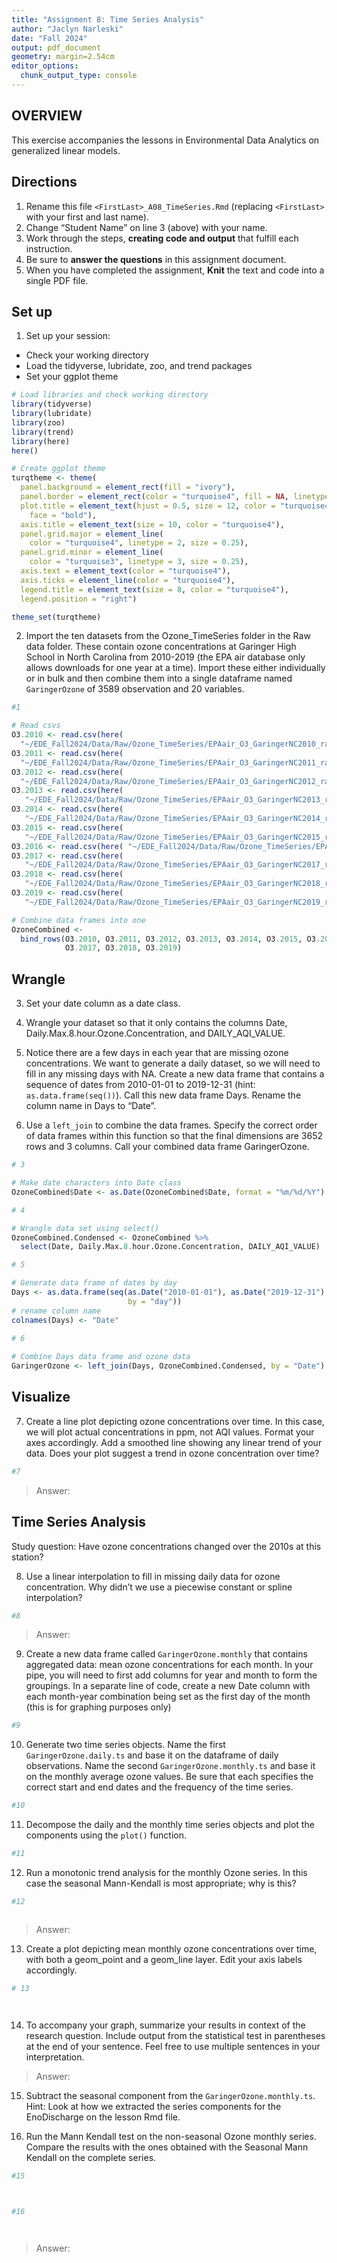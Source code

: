 ```yaml
---
title: "Assignment 8: Time Series Analysis"
author: "Jaclyn Narleski"
date: "Fall 2024"
output: pdf_document
geometry: margin=2.54cm
editor_options: 
  chunk_output_type: console
---
```


## OVERVIEW

This exercise accompanies the lessons in Environmental Data Analytics on generalized linear models. 

## Directions
1. Rename this file `<FirstLast>_A08_TimeSeries.Rmd` (replacing `<FirstLast>` with your first and last name).
2. Change "Student Name" on line 3 (above) with your name.
3. Work through the steps, **creating code and output** that fulfill each instruction.
4. Be sure to **answer the questions** in this assignment document.
5. When you have completed the assignment, **Knit** the text and code into a single PDF file.

## Set up 
1. Set up your session:

* Check your working directory
* Load the tidyverse, lubridate, zoo, and trend packages
* Set your ggplot theme

```r

# Load libraries and check working directory
library(tidyverse)
library(lubridate)
library(zoo)
library(trend)
library(here)
here()

# Create ggplot theme
turqtheme <- theme(
  panel.background = element_rect(fill = "ivory"),
  panel.border = element_rect(color = "turquoise4", fill = NA, linetype = 1),
  plot.title = element_text(hjust = 0.5, size = 12, color = "turquoise4", 
    face = "bold"),
  axis.title = element_text(size = 10, color = "turquoise4"),
  panel.grid.major = element_line(
    color = "turquoise4", linetype = 2, size = 0.25),
  panel.grid.minor = element_line(
    color = "turquoise3", linetype = 3, size = 0.25),
  axis.text = element_text(color = "turquoise4"),
  axis.ticks = element_line(color = "turquoise4"),
  legend.title = element_text(size = 8, color = "turquoise4"),
  legend.position = "right")

theme_set(turqtheme)
```


2. Import the ten datasets from the Ozone_TimeSeries folder in the Raw data folder. These contain ozone concentrations at Garinger High School in North Carolina from 2010-2019 (the EPA air database only allows downloads for one year at a time). Import these either individually or in bulk and then combine them into a single dataframe named `GaringerOzone` of 3589 observation and 20 variables. 

```r
#1

# Read csvs
O3.2010 <- read.csv(here(
  "~/EDE_Fall2024/Data/Raw/Ozone_TimeSeries/EPAair_O3_GaringerNC2010_raw.csv"))
O3.2011 <- read.csv(here(
  "~/EDE_Fall2024/Data/Raw/Ozone_TimeSeries/EPAair_O3_GaringerNC2011_raw.csv"))
O3.2012 <- read.csv(here(
  "~/EDE_Fall2024/Data/Raw/Ozone_TimeSeries/EPAair_O3_GaringerNC2012_raw.csv"))
O3.2013 <- read.csv(here(
   "~/EDE_Fall2024/Data/Raw/Ozone_TimeSeries/EPAair_O3_GaringerNC2013_raw.csv"))
O3.2014 <- read.csv(here(
   "~/EDE_Fall2024/Data/Raw/Ozone_TimeSeries/EPAair_O3_GaringerNC2014_raw.csv"))
O3.2015 <- read.csv(here(
   "~/EDE_Fall2024/Data/Raw/Ozone_TimeSeries/EPAair_O3_GaringerNC2015_raw.csv"))
O3.2016 <- read.csv(here( "~/EDE_Fall2024/Data/Raw/Ozone_TimeSeries/EPAair_O3_GaringerNC2016_raw.csv"))
O3.2017 <- read.csv(here(
   "~/EDE_Fall2024/Data/Raw/Ozone_TimeSeries/EPAair_O3_GaringerNC2017_raw.csv"))
O3.2018 <- read.csv(here(
   "~/EDE_Fall2024/Data/Raw/Ozone_TimeSeries/EPAair_O3_GaringerNC2018_raw.csv"))
O3.2019 <- read.csv(here(
   "~/EDE_Fall2024/Data/Raw/Ozone_TimeSeries/EPAair_O3_GaringerNC2019_raw.csv"))

# Combine data frames into one
OzoneCombined <- 
  bind_rows(O3.2010, O3.2011, O3.2012, O3.2013, O3.2014, O3.2015, O3.2016, 
            O3.2017, O3.2018, O3.2019)
```

## Wrangle

3. Set your date column as a date class.

4. Wrangle your dataset so that it only contains the columns Date, Daily.Max.8.hour.Ozone.Concentration, and DAILY_AQI_VALUE. 

5. Notice there are a few days in each year that are missing ozone concentrations. We want to generate a daily dataset, so we will need to fill in any missing days with NA. Create a new data frame that contains a sequence of dates from 2010-01-01 to 2019-12-31 (hint: `as.data.frame(seq())`). Call this new data frame Days. Rename the column name in Days to "Date".

6. Use a `left_join` to combine the data frames. Specify the correct order of data frames within this function so that the final dimensions are 3652 rows and 3 columns. Call your combined data frame GaringerOzone. 

```r
# 3

# Make date characters into Date class
OzoneCombined$Date <- as.Date(OzoneCombined$Date, format = "%m/%d/%Y")

# 4

# Wrangle data set using select()
OzoneCombined.Condensed <- OzoneCombined %>%
  select(Date, Daily.Max.8.hour.Ozone.Concentration, DAILY_AQI_VALUE)

# 5

# Generate data frame of dates by day
Days <- as.data.frame(seq(as.Date("2010-01-01"), as.Date("2019-12-31"), 
                          by = "day"))
# rename column name
colnames(Days) <- "Date"
  
# 6

# Combine Days data frame and ozone data 
GaringerOzone <- left_join(Days, OzoneCombined.Condensed, by = "Date") 

```

## Visualize

7. Create a line plot depicting ozone concentrations over time. In this case, we will plot actual concentrations in ppm, not AQI values. Format your axes accordingly. Add a smoothed line showing any linear trend of your data. Does your plot suggest a trend in ozone concentration over time?

```r
#7

```

>Answer:

## Time Series Analysis

Study question: Have ozone concentrations changed over the 2010s at this station? 

8. Use a linear interpolation to fill in missing daily data for ozone concentration. Why didn't we use a piecewise constant or spline interpolation?

```r
#8

```

> Answer: 


9. Create a new data frame called `GaringerOzone.monthly` that contains aggregated data: mean ozone concentrations for each month. In your pipe, you will need to first add columns for year and month to form the groupings. In a separate line of code, create a new Date column with each month-year combination being set as the first day of the month (this is for graphing purposes only)

```r
#9

```


10. Generate two time series objects. Name the first `GaringerOzone.daily.ts` and base it on the dataframe of daily observations. Name the second `GaringerOzone.monthly.ts` and base it on the monthly average ozone values. Be sure that each specifies the correct start and end dates and the frequency of the time series.

```r
#10

```


11. Decompose the daily and the monthly time series objects and plot the components using the `plot()` function.

```r
#11


```


12. Run a monotonic trend analysis for the monthly Ozone series. In this case the seasonal Mann-Kendall is most appropriate; why is this?

```r
#12



```

> Answer: 

13. Create a plot depicting mean monthly ozone concentrations over time, with both a geom_point and a geom_line layer. Edit your axis labels accordingly.

```r
# 13




```

14. To accompany your graph, summarize your results in context of the research question. Include output from the statistical test in parentheses at the end of your sentence. Feel free to use multiple sentences in your interpretation.

> Answer: 

15. Subtract the seasonal component from the `GaringerOzone.monthly.ts`. Hint: Look at how we extracted the series components for the EnoDischarge on the lesson Rmd file.

16. Run the Mann Kendall test on the non-seasonal Ozone monthly series. Compare the results with the ones obtained with the Seasonal Mann Kendall on the complete series.

```r
#15



#16




```

> Answer: 
